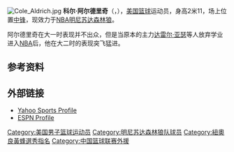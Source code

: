 {{noteTA
|T=zh-hans:科尔·阿尔德里奇;zh-hk:高爾·阿迪治;zh-tw:科爾·阿爾德里奇;
|G1=NBA
|1=zh-hans:科尔·阿尔德里奇;zh-hk:高爾·阿迪治;zh-tw:科爾·阿爾德里奇;
|2=zh-hans:阿尔德里奇;zh-hk:阿迪治;zh-tw:阿爾德里奇;
}}
{{Otheruses|subject=科尔·阿尔德里奇|other=效力于[[聖安東尼奧馬刺|聖安東尼奧馬刺]]的同姓NBA球星|拉玛库斯·阿尔德里奇}}
[[File:Cole_Aldrich.jpg|thumb]]
'''科尔·阿尔德里奇'''（{{lang-en|'''Cole Aldrich'''}}，{{bd|1988年|10月31日|||A}}），[[美国|美国]][[篮球|篮球]]运动员，身高2米11，场上位置[[中鋒_(籃球)|中锋]]，现效力于[[NBA|NBA]][[明尼苏达森林狼|明尼苏达森林狼]]。

阿尔德里奇在大一时表现并不出众，但是当原本的主力[[达雷尔·亚瑟|达雷尔·亚瑟]]等人放弃学业进入[[NBA|NBA]]后，他在大二时的表现突飞猛进。

== 参考资料 ==
{{reflist}}

== 外部链接 ==
*[http://sports.yahoo.com/ncaab/players/72840 Yahoo Sports Profile] {{Wayback|url=http://sports.yahoo.com/ncaab/players/72840 |date=20191206191947 }}
*[http://sports.espn.go.com/ncb/player/profile?playerId=36170 ESPN Profile] {{Wayback|url=http://sports.espn.go.com/ncb/player/profile?playerId=36170 |date=20110721174450 }}

{{2010 NBA Draft}}

{{Authority control}}
{{DEFAULTSORT:Aldrich, Cole}}
[[Category:美国男子篮球运动员|Category:美国男子篮球运动员]]
[[Category:明尼苏达森林狼队球员|Category:明尼苏达森林狼队球员]]
[[Category:紐奧良黃蜂選秀指名|Category:紐奧良黃蜂選秀指名]]
[[Category:中国篮球联赛外援|Category:中国篮球联赛外援]]